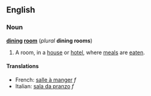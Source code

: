 ==English==
===Noun===
{{wikipedia}}
'''[[dining]] [[room]]''' (''plural'' '''dining rooms''')

#A room, in a [[house]] or [[hotel]], where [[meal]]s are [[eaten]].

====Translations====
*French: [[salle à manger]] ''f''
*Italian: [[sala da pranzo]] ''f''